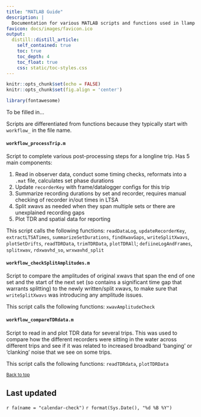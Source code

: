 ```yaml
---
title: "MATLAB Guide"
description: |
  Documentation for various MATLAB scripts and functions used in llamp post-processing and analyses
favicon: docs/images/favicon.ico
output: 
  distill::distill_article:
    self_contained: true
    toc: true
    toc_depth: 4
    toc_float: true
    css: static/toc-styles.css
---
```


```r
knitr::opts_chunk$set(echo = FALSE)
knitr::opts_chunk$set(fig.align = 'center')

library(fontawesome)
```


To be filled in...

Scripts are differentiated from functions because they typically start with `workflow_` in the file name. 


#### `workflow_processTrip.m`
Script to complete various post-processing steps for a longline trip. Has 5 main components: 

(1) Read in observer data, conduct some timing checks, reformats into a `.mat` file, calculates set phase durations
(2) Update `recorderKey` with frame/datalogger configs for this trip
(3) Summarize recording durations by set and recorder, requires manual checking of recorder in/out times in LTSA
(4) Split xwavs as needed when they span multiple sets or there are unexplained recording gaps
(5) Plot TDR and spatial data for reporting

This script calls the following functions: `readDataLog`, `updateRecorderKey`, `extractLTSATimes`, `summarizeSetDurations`, `findXwavGaps`, `writeSplitXwavs`, `plotSetDrifts`, `readTDRData`, `trimTDRData`, `plotTDRAll`; `defiineLogAndFrames`, `splitxwav`, `rdxwavhd_so`, `wrxwavhd_split` 

#### `workflow_checkSplitAmplitudes.m`

Script to compare the amplitudes of original xwavs that span the end of one set and the start of the next set (so contains a significant time gap that warrants splitting) to the newly written/split xwavs, to make sure that `writeSplitXwavs` was introducing any amplitude issues.

This script calls the following functions: `xwavAmplitudeCheck`

#### `workflow_compareTDRdata.m`

Script to read in and plot TDR data for several trips. This was used to compare how the different recorders were sitting in the water across different trips and see if it was related to increased broadband 'banging' or 'clanking' noise that we see on some trips. 

This script calls the following functions: `readTDRdata`, `plotTDRData`

<sub>[Back to top](#)</sub>




## Last updated {.appendix}

`r fa(name = "calendar-check")` `r format(Sys.Date(), "%d %B %Y")`
